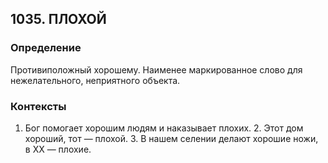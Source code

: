 ## 1035. ПЛОХОЙ
### Определение
Противиположный хорошему. Наименее маркированное слово для нежелательного, неприятного объекта.

### Контексты
1. Бог помогает хорошим людям и наказывает плохих. 2. Этот дом хороший, тот — плохой. 3. В нашем селении делают хорошие ножи, в ХХ — плохие.


